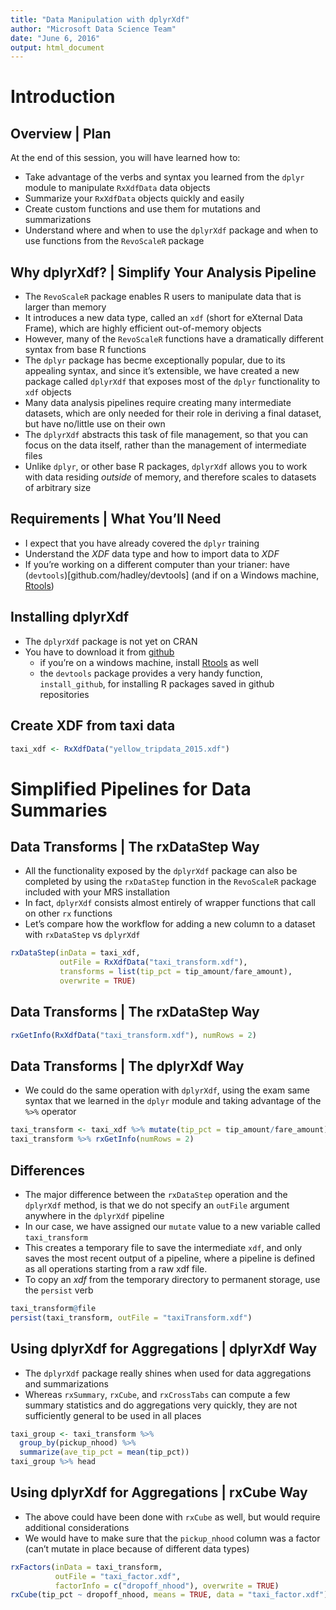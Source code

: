 ```yaml
---
title: "Data Manipulation with dplyrXdf"
author: "Microsoft Data Science Team"
date: "June 6, 2016"
output: html_document
---
```



# Introduction

## Overview | Plan

At the end of this session, you will have learned how to:

* Take advantage of the verbs and syntax you learned from the `dplyr` module to manipulate `RxXdfData` data objects
* Summarize your `RxXdfData` objects quickly and easily
* Create custom functions and use them for mutations and summarizations
* Understand where and when to use the `dplyrXdf` package and when to use functions from the `RevoScaleR` package

## Why dplyrXdf? | Simplify Your Analysis Pipeline

* The `RevoScaleR` package enables R users to manipulate data that is larger than memory
* It introduces a new data type, called an `xdf` (short for eXternal Data Frame), which are highly efficient out-of-memory objects
* However, many of the `RevoScaleR` functions have a dramatically different syntax from base R functions
* The `dplyr` package has becme exceptionally popular, due to its appealing syntax, and since it's extensible, we have created a new package called `dplyrXdf` that exposes most of the `dplyr` functionality to `xdf` objects
* Many data analysis pipelines require creating many intermediate datasets, which are only needed for their role in deriving a final dataset, but have no/little use on their own
* The `dplyrXdf` abstracts this task of file management, so that you can focus on the data itself, rather than the management of intermediate files
* Unlike `dplyr`, or other base R packages, `dplyrXdf` allows you to work with data residing _outside_ of memory, and therefore scales to datasets of arbitrary size


## Requirements | What You'll Need

* I expect that you have already covered the `dplyr` training
* Understand the *XDF* data type and how to import data to *XDF*
* If you're working on a different computer than your trianer: have (`devtools`)[github.com/hadley/devtools] (and if on a Windows machine, [Rtools](https://cran.r-project.org/bin/windows/Rtools/))

## Installing dplyrXdf

* The `dplyrXdf` package is not yet on CRAN
* You have to download it from [github](https://github.com/RevolutionAnalytics/dplyrXdf/)
  - if you're on a windows machine, install [Rtools](https://cran.r-project.org/bin/windows/Rtools/) as well
  - the `devtools` package provides a very handy function, `install_github`, for installing R packages saved in github repositories

## Create XDF from taxi data

```r
taxi_xdf <- RxXdfData("yellow_tripdata_2015.xdf")
```

# Simplified Pipelines for Data Summaries

## Data Transforms | The rxDataStep Way

* All the functionality exposed by the `dplyrXdf` package can also be completed
by using the `rxDataStep` function in the `RevoScaleR` package included with your MRS installation
* In fact, `dplyrXdf` consists almost entirely of wrapper functions that call on other `rx` functions
* Let's compare how the workflow for adding a new column to a dataset with `rxDataStep` vs `dplyrXdf`

```r
rxDataStep(inData = taxi_xdf,
           outFile = RxXdfData("taxi_transform.xdf"),
           transforms = list(tip_pct = tip_amount/fare_amount),
           overwrite = TRUE)


```

## Data Transforms | The rxDataStep Way

```r
rxGetInfo(RxXdfData("taxi_transform.xdf"), numRows = 2)

```

## Data Transforms | The dplyrXdf Way

* We could do the same operation with `dplyrXdf`, using the exam same syntax 
that we learned in the `dplyr` module and taking advantage of the `%>%` operator 

```r
taxi_transform <- taxi_xdf %>% mutate(tip_pct = tip_amount/fare_amount)
taxi_transform %>% rxGetInfo(numRows = 2)

```

## Differences

* The major difference between the `rxDataStep` operation and the `dplyrXdf` method, is that we do not specify an `outFile` argument anywhere in the `dplyrXdf` pipeline
* In our case, we have assigned our `mutate` value to a new variable called `taxi_transform`
* This creates a temporary file to save the intermediate `xdf`, and only saves the most recent output of a pipeline, where a pipeline is defined as all operations starting from a raw xdf file.
* To copy an *xdf* from the temporary directory to permanent storage, use the `persist` verb

```r
taxi_transform@file
persist(taxi_transform, outFile = "taxiTransform.xdf")
```


## Using dplyrXdf for Aggregations | dplyrXdf Way

* The `dplyrXdf` package really shines when used for data aggregations and summarizations
* Whereas `rxSummary`, `rxCube`, and `rxCrossTabs` can compute a few summary statistics and do aggregations very quickly, they are not sufficiently general to be used in all places


```r
taxi_group <- taxi_transform %>%
  group_by(pickup_nhood) %>% 
  summarize(ave_tip_pct = mean(tip_pct))
taxi_group %>% head
```

## Using dplyrXdf for Aggregations | rxCube Way

* The above could have been done with `rxCube` as well, but would require additional considerations
* We would have to make sure that the `pickup_nhood` column was a factor (can't mutate in place because of different data types)

```r
rxFactors(inData = taxi_transform, 
          outFile = "taxi_factor.xdf", 
          factorInfo = c("dropoff_nhood"), overwrite = TRUE)
rxCube(tip_pct ~ dropoff_nhood, means = TRUE, data = "taxi_factor.xdf")

```

